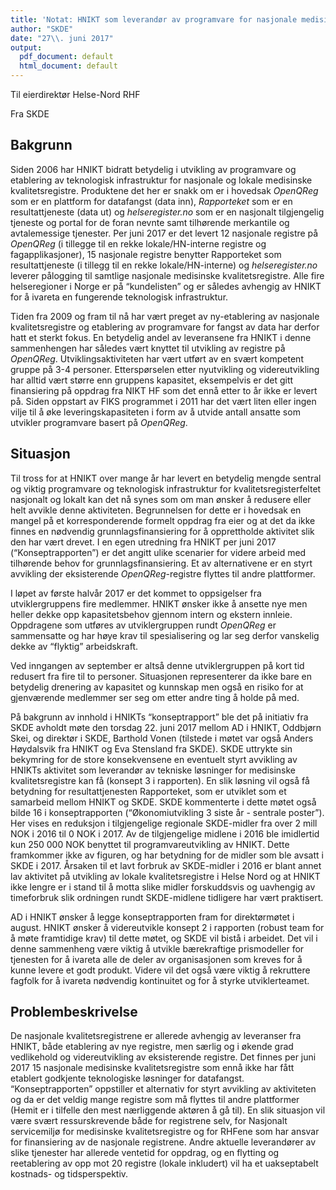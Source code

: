 ```yaml
---
title: 'Notat: HNIKT som leverandør av programvare for nasjonale medisinske kvalitetsregistre'
author: "SKDE"
date: "27\\. juni 2017"
output:
  pdf_document: default
  html_document: default
---
```


Til eierdirektør Helse-Nord RHF

Fra SKDE


## Bakgrunn
Siden 2006 har HNIKT bidratt betydelig i utvikling av programvare og
etablering av teknologisk infrastruktur for nasjonale og lokale
medisinske kvalitetsregistre. Produktene det her er snakk om er i
hovedsak _OpenQReg_ som er en plattform for datafangst (data inn),
_Rapporteket_ som er en resultattjeneste (data ut) og _helseregister.no_
som er en nasjonalt tilgjengelig tjeneste og portal for de foran nevnte
samt tilhørende merkantile og avtalemessige tjenester. Per juni 2017 er
det levert 12 nasjonale registre på _OpenQReg_ (i tillegge til en rekke
lokale/HN-interne registre og fagapplikasjoner), 15 nasjonale registre
benytter Rapporteket som resultattjeneste (i tillegg til en rekke
lokale/HN-interne) og _helseregister.no_ leverer pålogging til samtlige
nasjonale medisinske kvalitetsregistre. Alle fire helseregioner i Norge
er på "kundelisten" og er således avhengig av HNIKT for å ivareta en
fungerende teknologisk infrastruktur.

Tiden fra 2009 og fram til nå har vært preget av ny-etablering av
nasjonale kvalitetsregistre og etablering av programvare for fangst av
data har derfor hatt et sterkt fokus. En betydelig andel av leveransene
fra HNIKT i denne sammenhengen har således vært knyttet til utvikling av
registre på _OpenQReg_. Utviklingsaktiviteten har vært utført av en
svært kompetent gruppe på 3-4 personer. Etterspørselen etter nyutvikling
og videreutvikling har alltid vært større enn gruppens kapasitet,
eksempelvis er det gitt finansiering på oppdrag fra NIKT HF som det ennå
etter to år ikke er levert på. Siden oppstart av FIKS programmet i 2011
har det vært liten eller ingen vilje til å øke leveringskapasiteten i
form av å utvide antall ansatte som utvikler programvare basert på
_OpenQReg_.


## Situasjon
Til tross for at HNIKT over mange år har levert en betydelig mengde
sentral og viktig programvare og teknologisk infrastruktur for
kvalitetsregisterfeltet nasjonalt og lokalt kan det nå synes som om man
ønsker å redusere eller helt avvikle denne aktiviteten. Begrunnelsen for
dette er i hovedsak en mangel på et korresponderende formelt oppdrag fra
eier og at det da ikke finnes en nødvendig grunnlagsfinansiering for å
opprettholde aktivitet slik den har vært drevet. I en egen utredning fra
HNIKT per juni 2017 ("Konseptrapporten") er det angitt ulike scenarier
for videre arbeid med tilhørende behov for grunnlagsfinansiering. Et av
alternativene er en styrt avvikling der eksisterende _OpenQReg_-registre
flyttes til andre plattformer.

I løpet av første halvår 2017 er det kommet to oppsigelser fra
utviklergruppens fire medlemmer. HNIKT ønsker ikke å ansette nye men
heller dekke opp kapasitetsbehov gjennom intern og ekstern innleie.
Oppdragene som utføres av utviklergruppen rundt _OpenQReg_ er
sammensatte og har høye krav til spesialisering og lar seg derfor
vanskelig dekke av "flyktig" arbeidskraft.

Ved inngangen av september er altså denne utviklergruppen på kort tid
redusert fra fire til to personer. Situasjonen representerer da ikke
bare en betydelig drenering av kapasitet og kunnskap men også en risiko
for at gjenværende medlemmer ser seg om etter andre ting å holde på med.

På bakgrunn av innhold i HNIKTs "konseptrapport" ble det på initiativ
fra SKDE avholdt møte den torsdag 22. juni 2017 mellom AD i HNIKT,
Oddbjørn Skei, og direktør i SKDE, Barthold Vonen (tilstede i møtet var
også Anders Høydalsvik fra HNIKT og Eva Stensland fra SKDE).
SKDE uttrykte sin bekymring for de store konsekvensene en eventuelt
styrt avvikling av HNIKTs aktivitet som leverandør av tekniske løsninger
for medisinske kvalitetsregistre kan få (konsept 3 i rapporten). En slik
løsning vil også få betydning for resultattjenesten Rapporteket, som er
utviklet som et samarbeid mellom HNIKT og SKDE. SKDE kommenterte i dette
møtet også bilde 16 i konseptrapporten ("Økonomiutvikling 3 siste år -
sentrale poster"). Her vises en reduksjon i tilgjengelige regionale
SKDE-midler fra over 2 mill NOK i 2016 til 0 NOK i 2017. Av de
tilgjengelige midlene i 2016 ble imidlertid kun 250 000 NOK benyttet til
programvareutvikling av HNIKT. Dette framkommer ikke av figuren, og har
betydning for de midler som ble avsatt i SKDE i 2017. Årsaken til et
lavt forbruk av SKDE-midler i 2016 er blant annet lav aktivitet på
utvikling av lokale kvalitetsregistre i Helse Nord og at HNIKT ikke
lengre er i stand til å motta slike midler forskuddsvis og uavhengig av
timeforbruk slik ordningen rundt SKDE-midlene tidligere har vært praktisert.

AD i HNIKT ønsker å legge konseptrapporten fram for direktørmøtet i august.
HNIKT ønsker å videreutvikle konsept 2 i rapporten (robust team for å møte framtidige krav) til dette møtet, og SKDE vil bistå i arbeidet. Det vil i denne
sammenheng være viktig å utvikle bærekraftige prismodeller for tjenesten for å ivareta alle de deler av organisasjonen som kreves for å kunne levere et godt produkt. Videre vil det også være viktig å rekruttere fagfolk for å ivareta nødvendig kontinuitet og for å styrke utviklerteamet.


## Problembeskrivelse
De nasjonale kvalitetsregistrene er allerede avhengig av leveranser fra
HNIKT, både etablering av nye registre, men særlig og i økende grad
vedlikehold og videreutvikling av eksisterende registre. Det finnes per
juni 2017 15 nasjonale medisinske kvalitetsregistre som ennå ikke har
fått etablert godkjente teknologiske løsninger for datafangst.
"Konseptrapporten" oppstiller et alternativ for styrt avvikling av
aktiviteten og da er det veldig mange registre som må flyttes til andre
plattformer (Hemit er i tilfelle den mest nærliggende aktøren å gå til).
En slik situasjon vil være svært ressurskrevende både for registrene
selv, for Nasjonalt servicemiljø for medisinske kvalitetsregistre og for
RHFene som har ansvar for finansiering av de nasjonale registrene.
Andre aktuelle leverandører av slike tjenester har allerede ventetid for
oppdrag, og en flytting og reetablering av opp mot 20 registre (lokale
inkludert) vil ha et uakseptabelt kostnads- og tidsperspektiv.